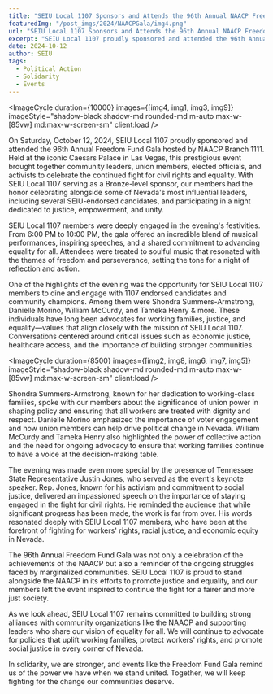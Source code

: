 ---
title: "SEIU Local 1107 Sponsors and Attends the 96th Annual NAACP Freedom Fund Gala"
featuredImg: "/post_imgs/2024/NAACPGala/img4.png"
url: "SEIU Local 1107 Sponsors and Attends the 96th Annual NAACP Freedom Fund Gala"
excerpt: "SEIU Local 1107 proudly sponsored and attended the 96th Annual Freedom Fund Gala hosted by NAACP Branch 1111. This prestigious event brought together community leaders, union members, elected officials, and activists to celebrate the continued fight for civil rights and equality."
date: 2024-10-12
author: SEIU
tags:
  - Political Action
  - Solidarity
  - Events
---



<ImageCycle duration={10000} images={[img4, img1, img3, img9]} imageStyle="shadow-black shadow-md rounded-md m-auto max-w-[85vw] md:max-w-screen-sm" client:load />

On Saturday, October 12, 2024, SEIU Local 1107 proudly sponsored and attended the 96th Annual Freedom Fund Gala hosted by NAACP Branch 1111. Held at the iconic Caesars Palace in Las Vegas, this prestigious event brought together community leaders, union members, elected officials, and activists to celebrate the continued fight for civil rights and equality. With SEIU Local 1107 serving as a Bronze-level sponsor, our members had the honor celebrating  alongside some of Nevada's most influential leaders, including several SEIU-endorsed candidates, and participating in a night dedicated to justice, empowerment, and unity.

SEIU Local 1107 members were deeply engaged in the evening's festivities. From 6:00 PM to 10:00 PM, the gala offered an incredible blend of musical performances, inspiring speeches, and a shared commitment to advancing equality for all. Attendees were treated to soulful music that resonated with the themes of freedom and perseverance, setting the tone for a night of reflection and action.

One of the highlights of the evening was the opportunity for SEIU Local 1107 members to dine and engage with 1107 endorsed candidates and community champions. Among them were Shondra Summers-Armstrong, Danielle Morino, William McCurdy, and Tameka Henry & more. These individuals have long been advocates for working families, justice, and equality—values that align closely with the mission of SEIU Local 1107. Conversations centered around critical issues such as economic justice, healthcare access, and the importance of building stronger communities.

<ImageCycle duration={8500} images={[img2, img8, img6, img7, img5]} imageStyle="shadow-black shadow-md rounded-md m-auto max-w-[85vw] md:max-w-screen-sm" client:load />

Shondra Summers-Armstrong, known for her dedication to working-class families, spoke with our members about the significance of union power in shaping policy and ensuring that all workers are treated with dignity and respect. Danielle Morino emphasized the importance of voter engagement and how union members can help drive political change in Nevada. William McCurdy and Tameka Henry also highlighted the power of collective action and the need for ongoing advocacy to ensure that working families continue to have a voice at the decision-making table.

The evening was made even more special by the presence of Tennessee State Representative Justin Jones, who served as the event's keynote speaker. Rep. Jones, known for his activism and commitment to social justice, delivered an impassioned speech on the importance of staying engaged in the fight for civil rights. He reminded the audience that while significant progress has been made, the work is far from over. His words resonated deeply with SEIU Local 1107 members, who have been at the forefront of fighting for workers' rights, racial justice, and economic equity in Nevada.

The 96th Annual Freedom Fund Gala was not only a celebration of the achievements of the NAACP but also a reminder of the ongoing struggles faced by marginalized communities. SEIU Local 1107 is proud to stand alongside the NAACP in its efforts to promote justice and equality, and our members left the event inspired to continue the fight for a fairer and more just society.

As we look ahead, SEIU Local 1107 remains committed to building strong alliances with community organizations like the NAACP and supporting leaders who share our vision of equality for all. We will continue to advocate for policies that uplift working families, protect workers' rights, and promote social justice in every corner of Nevada.

In solidarity, we are stronger, and events like the Freedom Fund Gala remind us of the power we have when we stand united. Together, we will keep fighting for the change our communities deserve.
